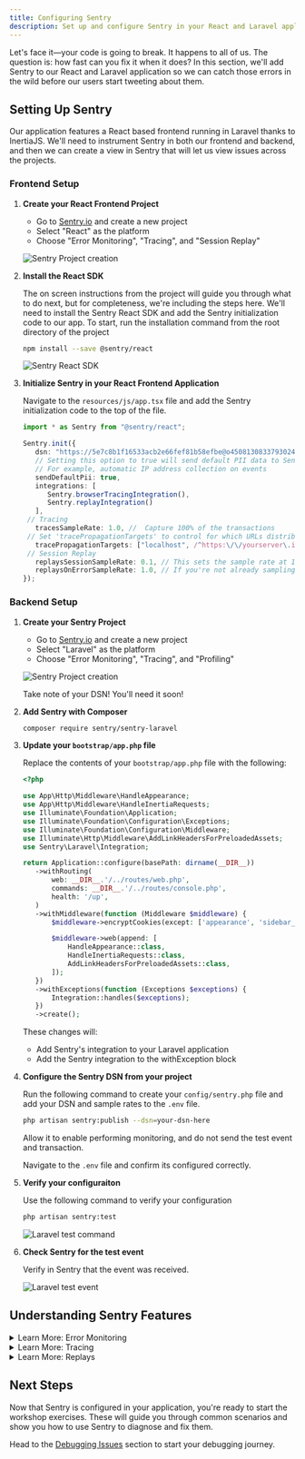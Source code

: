 ```yaml
---
title: Configuring Sentry
description: Set up and configure Sentry in your React and Laravel application
---
```



Let's face it—your code is going to break. It happens to all of us. The question is: how fast can you fix it when it does? In this section, we'll add Sentry to our React and Laravel application so we can catch those errors in the wild before our users start tweeting about them.

## Setting Up Sentry

Our application features a React based frontend running in Laravel thanks to InertiaJS. We'll need to instrument Sentry in both our frontend and backend, and then we can create a view in Sentry that will let us view issues across the projects. 

### Frontend Setup

<Steps>

  1. **Create your React Frontend Project** 

     - Go to [Sentry.io](https://sentry.io) and create a new project
     - Select "React" as the platform
     - Choose "Error Monitoring", "Tracing", and "Session Replay"

     ![Sentry Project creation](../../../public/assets/img/ReactFrontendProject.png)

  2. **Install the React SDK**

     The on screen instructions from the project will guide you through what to do next, but for completeness, we're including the steps here. We'll need to install the Sentry React SDK and add the Sentry initialization code to our app. To start, run the installation command from the root directory of the project 

     ```bash
     npm install --save @sentry/react
     ```

     ![Sentry React SDK](../../../public/assets/img/FrontendInit.png)

  3. **Initialize Sentry in your React Frontend Application**

     Navigate to the `resources/js/app.tsx` file and add the Sentry initialization code to the top of the file. 

     ```typescript
     import * as Sentry from "@sentry/react";

     Sentry.init({
        dsn: "https://5e7c8b1f16533acb2e66fef81b58efbe@o4508130833793024.ingest.us.sentry.io/4509240735629312",
        // Setting this option to true will send default PII data to Sentry.
        // For example, automatic IP address collection on events
        sendDefaultPii: true,
        integrations: [
           Sentry.browserTracingIntegration(),
           Sentry.replayIntegration()
        ],
      // Tracing
        tracesSampleRate: 1.0, //  Capture 100% of the transactions
      // Set 'tracePropagationTargets' to control for which URLs distributed tracing should be enabled
        tracePropagationTargets: ["localhost", /^https:\/\/yourserver\.io\/api/],
      // Session Replay
        replaysSessionSampleRate: 0.1, // This sets the sample rate at 10%. You may want to change it to 100% while in development and then sample at a lower rate in production.
        replaysOnErrorSampleRate: 1.0, // If you're not already sampling the entire session, change the sample rate to 100% when   sampling sessions where errors occur.
     });
     ```
</Steps>

### Backend Setup

<Steps>

  1. **Create your Sentry Project**

     - Go to [Sentry.io](https://sentry.io) and create a new project
     - Select "Laravel" as the platform
     - Choose "Error Monitoring", "Tracing", and "Profiling"

     ![Sentry Project creation](../../../public/assets/img/ProjectCreateLaravel.png)

     Take note of your DSN! You'll need it soon!

  2. **Add Sentry with Composer**

     ```bash
     composer require sentry/sentry-laravel
     ```

  3. **Update your `bootstrap/app.php` file**

     Replace the contents of your `bootstrap/app.php` file with the following:

     ```php
     <?php

     use App\Http\Middleware\HandleAppearance;
     use App\Http\Middleware\HandleInertiaRequests;
     use Illuminate\Foundation\Application;
     use Illuminate\Foundation\Configuration\Exceptions;
     use Illuminate\Foundation\Configuration\Middleware;
     use Illuminate\Http\Middleware\AddLinkHeadersForPreloadedAssets;
     use Sentry\Laravel\Integration;

     return Application::configure(basePath: dirname(__DIR__))
        ->withRouting(
            web: __DIR__.'/../routes/web.php',
            commands: __DIR__.'/../routes/console.php',
            health: '/up',
        )
        ->withMiddleware(function (Middleware $middleware) {
            $middleware->encryptCookies(except: ['appearance', 'sidebar_state']);

            $middleware->web(append: [
                HandleAppearance::class,
                HandleInertiaRequests::class,
                AddLinkHeadersForPreloadedAssets::class,
            ]);
        })
        ->withExceptions(function (Exceptions $exceptions) {
            Integration::handles($exceptions);
        })
        ->create();
     ```

      These changes will:
      - Add Sentry's integration to your Laravel application
      - Add the Sentry integration to the withException block

  3. **Configure the Sentry DSN from your project**

     Run the following command to create your `config/sentry.php` file and add your DSN and sample rates to the `.env` file. 

     ```bash
     php artisan sentry:publish --dsn=your-dsn-here
     ```

     Allow it to enable performing monitoring, and do not send the test event and transaction.

     Navigate to the `.env` file and confirm its configured correctly.



  4. **Verify your configuraiton**

     Use the following command to verify your configuration 

     ```bash
     php artisan sentry:test
     ```

     ![Laravel test command](../../../public/assets/img/LaravelSentryTest.png)

   5. **Check Sentry for the test event**

      Verify in Sentry that the event was received.

      ![Laravel test event](../../../public/assets/img/VerifiedLaravelTest.png)


     
</Steps>

## Understanding Sentry Features

<details>
<summary>Learn More: Error Monitoring</summary>

Error monitoring is the core functionality of Sentry. It allows you to:

- Capture unhandled exceptions in real-time
- See detailed stack traces
- Get context about the user and environment
- Track error frequency and impact
- Assign errors to team members for resolution

When an error occurs, Sentry will show you:
- The exact line of code that failed
- What function was being executed
- The sequence of function calls leading to the error
- What browser/device the user was using
- Custom context you've added to your app

This is essential for quickly identifying and fixing critical issues before they affect more users.
</details>

<details>
<summary>Learn More: Tracing</summary>

Tracing helps you track how your application performs for real users:

- Track page load times
- Monitor API call durations
- Identify slow database queries
- See frontend rendering performance
- Set performance thresholds and alerts

Sentry's performance monitoring creates "traces" for each significant operation in your app. Each trace contains "spans" representing smaller operations within it.

This allows you to:
- See which parts of your application are running slowly
- Track performance over time
- Compare performance across different pages and features
- Identify performance regressions after deployments
- Correlate performance issues with errors

By monitoring performance, you can ensure your application not only works but works efficiently.
</details>

<details>
<summary>Learn More: Replays</summary>

Replays are like having a video recording of what your users experienced:

- Watch recreations of user sessions leading up to errors
- See exactly what users saw and did
- Identify UI/UX issues that lead to confusion
- Understand complex user interactions that trigger bugs
- Reproduce hard-to-track errors

Replays captures:
- DOM changes
- User interactions (clicks, scrolls, form inputs)
- Console logs
- Network requests

Privacy features ensure sensitive data isn't captured:
- Automatic PII masking
- Customizable privacy rules
- Consent-based recording

This feature dramatically reduces time spent trying to reproduce issues, especially those that depend on specific user interactions or state sequences.
</details>

## Next Steps

Now that Sentry is configured in your application, you're ready to start the workshop exercises. These will guide you through common scenarios and show you how to use Sentry to diagnose and fix them.

Head to the [Debugging Issues](/debugging-issues/) section to start your debugging journey.
